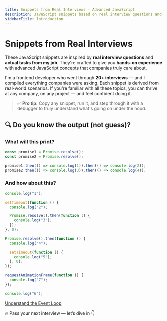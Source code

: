 ```yaml
---
title: Snippets from Real Interviews - Advanced JavaScript
description: JavaScript snippets based on real interview questions and job tasks, crafted to give you hands-on experience with advanced concepts.
sidebarTitle: Introduction
---
```


# Snippets from Real Interviews

These JavaScript snippets are inspired by **real interview questions** and **actual tasks from my job**.
They're crafted to give you **hands-on experience** with advanced JavaScript concepts that companies truly care about.

I'm a frontend developer who went through **20+ interviews** — and I compiled everything companies were asking.
Each snippet is derived from real-world scenarios. If you're familiar with all these topics, you can thrive at any company, on any project — and feel confident doing it.

> ✅ **Pro tip:** Copy any snippet, run it, and step through it with a debugger to truly understand what's going on under the hood.

## 🔍 Do you know the output (not guess)?

### What will this print?

```js filename="Promise Resolution Order" copy
const promise1 = Promise.resolve();
const promise2 = Promise.resolve();

promise1.then(() => console.log(1)).then(() => console.log(2));
promise2.then(() => console.log(3)).then(() => console.log(4));
```

### And how about this?

```js filename="Event Loop" copy
console.log("1");

setTimeout(function () {
  console.log("2");

  Promise.resolve().then(function () {
    console.log("3");
  });
}, 0);

Promise.resolve().then(function () {
  console.log("4");

  setTimeout(function () {
    console.log("5");
  }, 0);
});

requestAnimationFrame(function () {
  console.log("7");
});

console.log("6");
```

[Understand the Event Loop](/learn-js-and-mdn/event-loop)

🔥 Pass your next interview — let’s dive in 👇